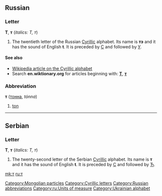 {{see|Appendix:Variations of "t"}}
==Russian==

===Letter===
'''Т''', '''т''' (''italics: Т, т'')

# The twentieth letter of the Russian [[Cyrillic]] alphabet. Its name is '''тэ''' {{IPAchar|(tɛ)}} and it has the sound of English '''t'''. It is preceded by [[с|С]] and followed by [[у|У]].

====See also====
* [[w:Cyrillic alphabet|Wikipedia article on the Cyrillic alphabet]]
* Search '''en.wiktionary.org''' for articles beginning with: '''[http://en.wiktionary.org/w/index.php?title=Special%3AAllpages&from=%D0%A2&namespace=0 Т]''', '''[http://en.wiktionary.org/w/index.php?title=Special%3AAllpages&from=%D1%82&namespace=0 т]'''

===Abbreviation===
'''т''' ([[тонна]], ''tónna'')

# [[ton]]

----

==Serbian==

===Letter===
'''Т''', '''т''' (''italics: Т, т'')

# The twenty-second letter of the Serbian [[Cyrillic]] alphabet. Its name is '''т''' and it has the sound of English '''t'''. It is preceded by [[с|С]] and followed by [[ћ|Ћ]].

[[Category:Mongolian particles]]
[[Category:Cyrillic letters]]
[[Category:Russian abbreviations]]
[[Category:ru:Units of measure]]
[[Category:Ukrainian alphabet]]

[[mk:т]]
[[ru:т]]